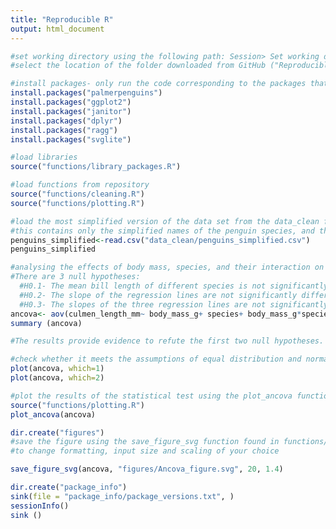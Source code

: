 ```yaml
---
title: "Reproducible R"
output: html_document
---
```


```r

#set working directory using the following path: Session> Set working directory> Choose working directory
#select the location of the folder downloaded from GitHub ("Reproducible R Assignment" and NOT "Reproducible-r-Assignment-main")

#install packages- only run the code corresponding to the packages that are not yet installed
install.packages("palmerpenguins")
install.packages("ggplot2")
install.packages("janitor")
install.packages("dplyr")
install.packages("ragg")
install.packages("svglite")

```


```r
#load libraries 
source("functions/library_packages.R")

#load functions from repository
source("functions/cleaning.R")
source("functions/plotting.R")

```

```r
#load the most simplified version of the data set from the data_clean folder
#this contains only the simplified names of the penguin species, and the dimensions of their bill
penguins_simplified<-read.csv("data_clean/penguins_simplified.csv")
penguins_simplified
```


```r

#analysing the effects of body mass, species, and their interaction on bill length using ANCOVA
#There are 3 null hypotheses:
  #H0.1- The mean bill length of different species is not significantly different.  
  #H0.2- The slope of the regression lines are not significantly different from 0.
  #H0.3- The slopes of the three regression lines are not significantly different from each other. 
ancova<- aov(culmen_length_mm~ body_mass_g+ species+ body_mass_g*species, data=penguins_simplified)
summary (ancova)

#The results provide evidence to refute the first two null hypotheses. This means that there is a main effect of body mass and species on bill length
```

```r
#check whether it meets the assumptions of equal distribution and normality
plot(ancova, which=1)
plot(ancova, which=2)

```


```r
#plot the results of the statistical test using the plot_ancova function found in functions/plotting.R 
source("functions/plotting.R")
plot_ancova(ancova)

```


```r
dir.create("figures")
#save the figure using the save_figure_svg function found in functions/plotting.R
#to change formatting, input size and scaling of your choice 

save_figure_svg(ancova, "figures/Ancova_figure.svg", 20, 1.4)
```

```r
dir.create("package_info")
sink(file = "package_info/package_versions.txt", )
sessionInfo() 
sink () 
```
